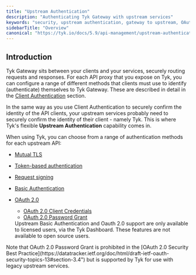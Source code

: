 ```yaml
---
title: "Upstream Authentication"
description: "Authenticating Tyk Gateway with upstream services"
keywords: "security, upstream authentication, gateway to upstream, OAuth, mTLS, Basic Auth"
sidebarTitle: "Overview"
canonical: "https://tyk.io/docs/5.9/api-management/upstream-authentication"
---
```


## Introduction

Tyk Gateway sits between your clients and your services, securely routing requests and responses. For each API proxy that you expose on Tyk, you can configure a range of different methods that clients must use to identify (authenticate) themselves to Tyk Gateway. These are described in detail in the [Client Authentication](/docs/5.9/api-management/client-authentication) section.

In the same way as you use Client Authentication to securely confirm the identity of the API clients, your upstream services probably need to securely confirm the identity of their client - namely Tyk. This is where Tyk's flexible **Upstream Authentication** capability comes in.

When using Tyk, you can choose from a range of authentication methods for each upstream API:
- [Mutual TLS](/docs/5.9/api-management/upstream-authentication/mtls)
- [Token-based authentication](/docs/5.9/api-management/upstream-authentication/auth-token)
- [Request signing](/docs/5.9/api-management/upstream-authentication/request-signing)
- [Basic Authentication](/docs/5.9/api-management/upstream-authentication/basic-auth)
- [OAuth 2.0](/docs/5.9/api-management/upstream-authentication/oauth)
    - [OAuth 2.0 Client Credentials](/docs/5.9/api-management/upstream-authentication/oauth#oauth-client-credentials)
    - [OAuth 2.0 Password Grant](/docs/5.9/api-management/upstream-authentication/oauth#oauth-resource-owner-password-credentials)



    <Note>
    Upstream Basic Authentication and Oauth 2.0 support are only available to licensed users, via the Tyk Dashboard. These features are not available to open source users.
    </Note>



<Warning>
Note that OAuth 2.0 Password Grant is prohibited in the [OAuth 2.0 Security Best Practice](https://datatracker.ietf.org/doc/html/draft-ietf-oauth-security-topics-13#section-3.4") but is supported by Tyk for use with legacy upstream services.
</Warning>



